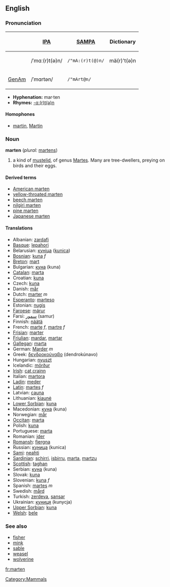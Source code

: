 ==English==
{{wikipedia}}
===Pronunciation===
{| border=1 cellpadding=5
! !! [[w:IPA|IPA]] !! [[w:SAMPA|SAMPA]] !! Dictionary
|-
! 
| /ˈmɑː(r)t(ə)n/ || <tt>/"mA:(r)t(@)n/</tt> || mä(r)'t(ə)n
|-
! [[GenAm]]
| /ˈmɑrtən/ || <tt>/"mArt@n/</tt>
|}

*'''Hyphenation:''' mar·ten
*'''Rhymes:''' [[Rhymes:English:-ɑː(r)t(ə)n|-ɑː(r)t(ə)n]]

====Homophones====
*[[martin]], [[Martin]]

=== Noun ===
'''marten''' (''plural:'' [[martens]])

# a kind of [[mustelid]], of genus [[Martes]]. Many are tree-dwellers, preying on birds and their eggs.

==== Derived terms ====
*[[American marten]]<!-- capitalised? Yes. normally capitalized words retain caps in common names of species. (-Ec)-->
*[[yellow-throated marten]]
*[[beech marten]]
*[[nilgiri marten]]
*[[pine marten]]
*[[Japanese marten]]

==== Translations ====
*Albanian: [[zardafi]]
*[[Basque]]: [[lepahori]]
*Belarusian: [[куніца]] ([[kunica]])
*[[Bosnian]]: [[kuna]] ''f''
*[[Breton]]: [[mart]]
*Bulgarian: [[куна]] (kuna)
*[[Catalan]]: [[marta]]
*Croatian: [[kuna]]
*Czech: [[kuna]]
*Danish: [[mår]]
*Dutch: [[marter]] ''m''
*[[Esperanto]]: [[marteso]]
*Estonian: [[nugis]]
*[[Faroese]]: [[márur]]
*Farsi: [[سمور]] (samur)
*Finnish: [[näätä]]
*French: [[marte]] ''f'', [[martre]] ''f''
*[[Frisian]]: [[marter]]
*[[Friulian]]: [[mardar]], [[martar]]
*[[Gallegan]]: [[marta]]
*German: [[Marder]] ''m''
*Greek: [[δενδροκούναβο]] (dendrokúnavo)
*Hungarian: [[nyuszt]]
*Icelandic: [[mörður]]
*[[Irish]]: [[cat crainn]]
*Italian: [[martora]]
*[[Ladin]]: [[meder]]
*[[Latin]]: [[martes]] ''f''
*Latvian: [[cauna]]
*Lithuanian: [[kiaunė]]
*[[Lower Sorbian]]: [[kuna]]
*Macedonian: [[куна]] (kuna)
*Norwegian: [[mår]]
*[[Occitan]]: [[marta]]
*Polish: [[kuna]]
*Portuguese: [[marta]]
*Romanian: [[jder]]
*[[Romansh]]: [[fiergna]]
*Russian: [[куница]] (kunica)
*[[Sami]]: [[neahti]]
*[[Sardinian]]: [[schirri]], [[isbirru]], [[marta]], [[martzu]]
*[[Scottish]]: [[taghan]]
*Serbian: [[куна]] (kuna)
*Slovak: [[kuna]]
*Slovenian: [[kuna]] ''f''
*Spanish: [[martes]] ''m''
*Swedish: [[mård]]
*Turkish: [[zerdeva]], [[sansar]]
*Ukrainian: [[куниця]] (kunycja)
*[[Upper Sorbian]]: [[kuna]]
*[[Welsh]]: [[bele]]

===See also===
*[[fisher]]
*[[mink]]
*[[sable]]
*[[weasel]]
*[[wolverine]]

[[Category:Mammals]]

[[fr:marten]]
